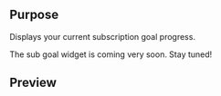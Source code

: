 
## Purpose

Displays your current subscription goal progress.

<Callout emoji="⌛️">
    The sub goal widget is coming very soon. Stay tuned!
</Callout>

## Preview